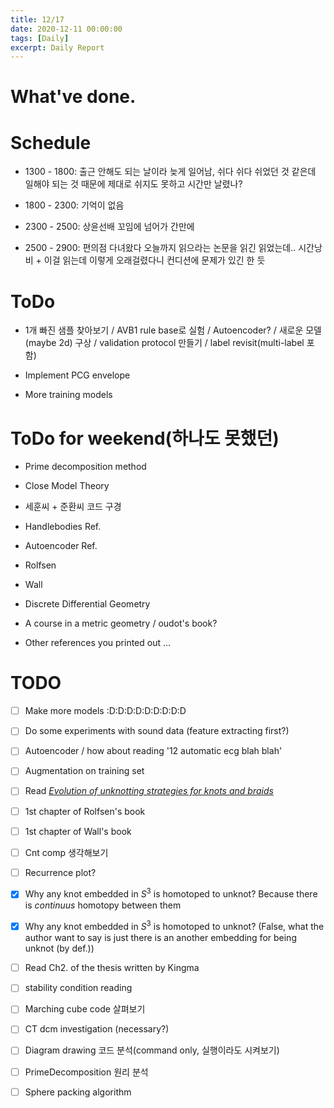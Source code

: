 ```yaml
---
title: 12/17
date: 2020-12-11 00:00:00
tags: [Daily]
excerpt: Daily Report
---
```


# What've done.


# Schedule

* 1300 - 1800: 출근 안해도 되는 날이라 늦게 일어남, 쉬다 쉬다 쉬었던 것 같은데 일해야 되는 것 때문에 제대로 쉬지도 못하고 시간만 날렸나?

* 1800 - 2300: 기억이 없음

* 2300 - 2500: 상윤선배 꼬임에 넘어가 간만에 

* 2500 - 2900: 편의점 다녀왔다 오늘까지 읽으라는 논문을 읽긴 읽었는데.. 시간낭비 + 이걸 읽는데 이렇게 오래걸렸다니 컨디션에 문제가 있긴 한 듯

# ToDo

* 1개 빠진 샘플 찾아보기 / AVB1 rule base로 실험 / Autoencoder? / 새로운 모델(maybe 2d) 구상 / validation protocol 만들기 / label revisit(multi-label 포함)

* Implement PCG envelope

* More training models

# ToDo for weekend(하나도 못했던)

* Prime decomposition method

* Close Model Theory

* 세훈씨 + 준환씨 코드 구경

* Handlebodies Ref.

* Autoencoder Ref.

* Rolfsen

* Wall

* Discrete Differential Geometry

* A course in a metric geometry / oudot's book?

* Other references you printed out ...

# TODO

- [ ] Make more models :D:D:D:D:D:D:D:D:D

- [ ] Do some experiments with sound data (feature extracting first?)

- [ ] Autoencoder / how about reading '12 automatic ecg blah blah'

- [ ] Augmentation on training set

- [ ] Read [_Evolution of unknotting strategies for knots and braids_](https://arxiv.org/abs/1302.0787)

- [ ] 1st chapter of Rolfsen's book

- [ ] 1st chapter of Wall's book

- [ ] Cnt comp 생각해보기

- [ ] Recurrence plot?

- [x] Why any knot embedded in $S^3$ is homotoped to unknot? Because there is _continuus_ homotopy between  them

- [x] Why any knot embedded in $S^3$ is homotoped to unknot? (False, what the author want to say is just there is an another embedding for being unknot (by def.))

- [ ] Read Ch2. of the thesis written by Kingma

- [ ] stability condition reading

- [ ] Marching cube code 살펴보기

- [ ] CT dcm investigation (necessary?)

- [ ] Diagram drawing 코드 분석(command only, 실행이라도 시켜보기)

- [ ] PrimeDecomposition 원리 분석

- [ ] Sphere packing algorithm



